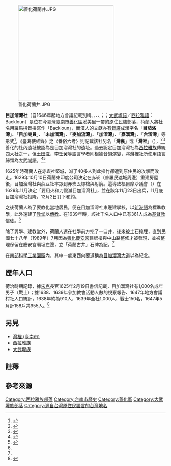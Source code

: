 [[File:善化荷蘭井.JPG|300x300px]]

'''目加溜灣社'''（自1646年起地方會議記載別稱{{lang-nl|Backloun}}、{{lang|nl|Baccloangh}}、{{lang|nl|Baccrouangh}}、{{lang|nl|Baccroangh}}、{{lang|nl|Baccroeangh}}；{{lang-nan|Ba̍k-ka-liu}}；[[大武壠語|大武壠語]]／[[西拉雅語|西拉雅語]]：Backloun）是位在今臺灣[[臺南市|臺南市]][[善化區|善化區]]溪美里一帶的原住民族部落，荷蘭人將社名用羅馬拼音拼寫作「Backloun」，而漢人的文獻亦有[[閩南語音譯|音譯]]成漢字名「'''目茄洛灣'''」、「'''目加喇員'''」、「'''未加溜灣'''」、「'''麥加流灣'''」、「'''加溜灣'''」、「'''嘉溜灣'''」、「'''台溜灣'''」等形式<ref name="張">{{cite book|author=張溪南  |title=《南瀛老街誌》 |publisher=台南縣政府 |location=台南縣新營市 |isbn=978-986-00-9689-7 |pages=221－223頁|date=2007年7月}}</ref>，《臺海使槎錄》之〈番俗六考〉則記載該社另名「'''灣裏'''」或「'''灣裡'''」（{{lang-nl|Guanni|link=no}}），<ref>{{Cite web|url=https://culture.tainan.gov.tw/form/index-1.php?m2=243&id=1387|title=目加溜灣社(灣裏社)|accessdate=2019年1月10日|author=|date=|publisher=臺南市政府文化局|archive-date=2020年6月24日|archive-url=https://web.archive.org/web/20200624031315/https://culture.tainan.gov.tw/form/index-1.php?m2=243&id=1387|dead-url=no}}</ref><ref>{{Cite web|url=http://www.shjh.tn.edu.tw/tl2014/__23.html|title=善化區各村里|accessdate=2019年1月10日|author=|date=|publisher=善化國中臺灣母語日成果網|archive-url=https://web.archive.org/web/20180513214038/http://www.shjh.tn.edu.tw/tl2014/__23.html|archive-date=2018年5月13日|dead-url=yes}}</ref>善化的社內遺址{{NoteTag|在溪美里、什乃里一帶，分布範圍北到溪美（溪尾）聚落與[[善化糖廠|善化糖廠]]一帶，南到[[嘉南大圳|嘉南大圳]]善化支線一帶{{r|圖錄|page=42}}。東側緊鄰東勢宅中排（社內溝），往西綿延約400公尺，且越往西遺留物分布密度越低{{r|圖錄|page=42}}。}}被認為是目加溜灣社的遺址{{r|朱}}{{r|圖錄|page=42}}。過去認定目加溜灣社為[[西拉雅族|西拉雅族]]傳統四大社之一，但[[土田滋|土田滋]]、[[李壬癸|李壬癸]]等語言學者則根據音韻演變，將灣裡社所使用語言歸類為[[大武壠語|大武壠語]]。<ref>{{Cite book|title=Linguistic Materials of the Formosan Sinicized Populations I: Siraya and Basai|last=Tsuchida Shigeru, Yamada Yukihiro, Moriguchi Tsunekazu|first=|publisher=Department of Linguistics, The University of Tokyo|year=1991年3月|isbn=|location=東京|pages=}}</ref><ref>{{Cite book|title=珍惜台灣南島語言|last=李壬癸|first=|publisher=台灣本鋪：前衛出版|year=2010 年|isbn=978-957-801-635-4|location=台北|pages=}}</ref>

1625年時荷蘭人在赤崁社築城，派了40多人到此採竹卻遭到原住民的攻擊而敗走。1629年10月10日荷蘭東印度公司決定在赤崁（普羅民遮城周邊）重建房屋{{NoteTag|1626年因為火災與瘟疫等因素，導致在赤崁興建市街的計畫受挫{{r|大員長官|page=72}}。}}後{{r|大員長官|page=72}}，目加溜灣社與蔴豆社率眾到赤崁丟標槍與射箭{{r|林|page=33}}。這導致福爾摩沙議會（{{lang-nl|Raad van Formosa}}{{NoteTag|又譯作臺灣議會、大員議會。}}）在1629年11月決定「要用火和刀毀滅目加溜灣社」，並在該年11月23日出兵，11月底目加溜灣社投降，12月2日訂下和約{{r|大員長官|page=72、73}}{{r|林|page=33}}。

之後荷蘭人為了要教化當地居民，便在目加溜灣社東邊建學校，以[[西拉雅語|新港語]]為標準教學，此外還建了[[教堂|教堂]]以[[傳教|傳教]]。在1639年時，該社千名人口中已有361人成為[[基督教|基督教]]信徒。<ref name="張"/>

除了興學、建教堂外，荷蘭人還在社學前方挖了一口井，後來被土石掩埋，直到民國七十八年（1989年）7月因為[[善化慶安宮|善化慶安宮]]建牌樓與中山路整修才被發現，並被整理保留在慶安宮廟埕左邊，立「荷蘭古井」石碑為記。<ref name="張"/>

在[[南部科學工業園區|南部科學工業園區]]內，其中一處東西向要道稱為[[目加溜灣大道|目加溜灣大道]]以為紀念。

== 歷年人口 ==
荷治時期記錄，據[[馬丁努斯·宋克|宋克]]長官1625年2月19日書信記載，目加溜灣社有1,000名成年男子（戰士）；據1638、1639年參加教會活動人數的視察報告、1647年地方會議村社人口統計，1638年約為910人，1639年全社1,000人、戰士150名，1647年5月計158戶共955人。<ref name="li_2015">{{cite thesis |publisher=國立成功大學歷史學系 |degree=博士 |title=從單社到社群／十七世紀Sideia之形成 |author=李瑞源 |others=指導教授：林瑞明、翁佳音 |date=2015-06-30 |url=https://www.ntl.edu.tw/public/ntl/4216/%E6%9D%8E%E7%91%9E%E6%BA%90%E5%85%A8%E6%96%87.pdf}}</ref>{{rp|pages=187-191,290,333}}

== 另見 ==

* [[灣裡_(臺南市)|灣裡 (臺南市)]]
* [[西拉雅族|西拉雅族]]
* [[大武壠族|大武壠族]]

== 註釋 ==
{{NoteFoot}}

== 參考來源 ==
{{reflist|refs=
<ref name="朱">{{cite book|chapter=朱正宜，〈西拉雅族與考古學研究〉 |title=《行腳西拉雅》|publisher=國立臺灣歷史博物館 |isbn=978-986-03-0096-3 |pages=7－16頁 |date=2011年11月}}</ref>
<ref name="大員長官">{{cite book|author=張復明 |title=《臺灣荷蘭時期大員長官施政錄》|publisher=台南市鳳凰城文史協會 |date=2014-11 |isbn=978-986-91301-0-3 |pages=頁72、73}}</ref>
<ref name="林">{{cite book|url=http://handle.ncl.edu.tw/11296/ndltd/26867369821710574885 |author=林秀容 |title=〈西拉雅族目加溜灣社史研究〉|publisher=[[國立臺南大學|國立臺南大學]] |date=2007-06}}</ref>
<ref name="圖錄">{{cite book|author=曾國棟、朱正宜、范勝雄、莊龍和、洪淑芬、李德河、黃建龍、翁瑞明、莊詩盈  |title=《走讀先民跤跡 西拉雅文化資產特展圖錄》|publisher=台南市文化資產保護協會 |isbn=978-986-84830-9-5 |date=2013-12 }}</ref>

}}

{{西拉雅族}}

[[Category:西拉雅族部落|Category:西拉雅族部落]]
[[Category:台南市歷史|Category:台南市歷史]]
[[Category:善化區|Category:善化區]]
[[Category:大武壠族部落|Category:大武壠族部落]]
[[Category:源自台灣原住民語言的台灣地名|Category:源自台灣原住民語言的台灣地名]]